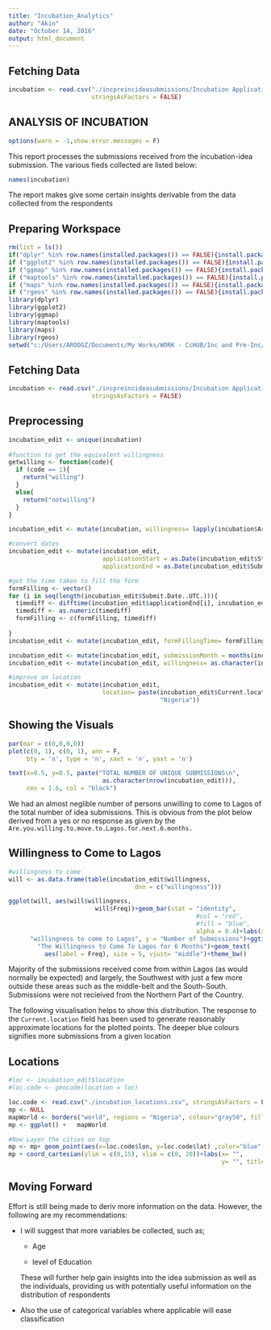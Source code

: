 ```yaml
---
title: "Incubation_Analytics"
author: "Akin"
date: "October 14, 2016"
output: html_document
---
```



## Fetching Data
```r
incubation <- read.csv("./incpreincideasubmissions/Incubation Application-report (Edited) (1).csv",
                       stringsAsFactors = FALSE)
```

## ANALYSIS OF INCUBATION
```r
options(warn = -1,show.error.messages = F)
```
This report processes the submissions received from the incubation-idea submission. The various fieds collected are listed below:
```r
names(incubation)
```
The report makes give some certain insights derivable from the data collected from the respondents

## Preparing Workspace

```r
rm(list = ls())
if("dplyr" %in% row.names(installed.packages()) == FALSE){install.packages("dplyr")}
if ("ggplot2" %in% row.names(installed.packages()) == FALSE){install.packages("ggplot2")}
if ("ggmap" %in% row.names(installed.packages()) == FALSE){install.packages("ggmap")}
if ("maptools" %in% row.names(installed.packages()) == FALSE){install.packages("maptools")}
if ("maps" %in% row.names(installed.packages()) == FALSE){install.packages("maps")}
if ("rgeos" %in% row.names(installed.packages()) == FALSE){install.packages("rgeos")}
library(dplyr)
library(ggplot2)
library(ggmap)
library(maptools)
library(maps)
library(rgeos)
setwd("c:/Users/AROOGZ/Documents/My Works/WORK - CcHUB/Inc and Pre-Inc/")
```


## Fetching Data
```r
incubation <- read.csv("./incpreincideasubmissions/Incubation Application-report (Edited) (1).csv",
                       stringsAsFactors = FALSE)
```


## Preprocessing
```r
incubation_edit <- unique(incubation)
  
#function to get the equivalent willingness
getwilling <- function(code){
  if (code == 1){
    return("willing")
  }
  else{
    return("notwilling")
  }
}

incubation_edit <- mutate(incubation, willingness= lapply(incubation$Are.you.willing.to.move.to.Lagos.for.next.6.months., getwilling))

#convert dates
incubation_edit <- mutate(incubation_edit, 
                          applicationStart = as.Date(incubation_edit$Start.Date..UTC., "%m/%d/%Y %H:%M"),
                          applicationEnd = as.Date(incubation_edit$Submit.Date..UTC., "%m/%d/%Y %H:%M"))

#get the time taken to fill the form
formFilling <- vector()
for (i in seq(length(incubation_edit$Submit.Date..UTC.))){
  timediff <- difftime(incubation_edit$applicationEnd[i], incubation_edit$applicationStart[i], units = "days")
  timediff <- as.numeric(timediff)
  formFilling <- c(formFilling, timediff)
  
}
incubation_edit <- mutate(incubation_edit, formFillingTime= formFilling)

incubation_edit <- mutate(incubation_edit, submissionMonth = months(incubation_edit$applicationEnd, abbreviate = T))
incubation_edit <- mutate(incubation_edit, willingness= as.character(incubation_edit$willingness))

#improve on location
incubation_edit <- mutate(incubation_edit, 
                          location= paste(incubation_edit$Current.location, 
                                          "Nigeria"))
```


## Showing the Visuals
```r
par(mar = c(0,0,0,0))
plot(c(0, 1), c(0, 1), ann = F, 
     bty = 'n', type = 'n', xaxt = 'n', yaxt = 'n')

text(x=0.5, y=0.5, paste("TOTAL NUMBER OF UNIQUE SUBMISSIONS\n",
                          as.character(nrow(incubation_edit))), 
     cex = 1.6, col = "black")
```

We had an almost neglible number of persons unwilling to come to Lagos of the total number of idea submissions. This is obvious from the plot below derived from a yes or no response as given by the `Are.you.willing.to.move.to.Lagos.for.next.6.months.`

## Willingness to Come to Lagos
```r
#willingness to come
will <- as.data.frame(table(incubation_edit$willingness, 
                                   dnn = c("willingness")))

ggplot(will, aes(will$willingness, 
                        will$Freq))+geom_bar(stat = "identity",
                                                    #col = "red",
                                                    #fill = "blue",
                                                    alpha = 0.4)+labs(x =
      "willingness to come to Lagos", y = "Number of Submissions")+ggtitle(
        "The Willingness to Come To Lagos for 6 Months")+geom_text(
          aes(label = Freq), size = 5, vjust= "middle")+theme_bw()
```

Majority of the submissions received come from within Lagos (as would normally be expected) and largely, the Southwest with just a few more outside these areas such as the middle-belt and the South-South. Submissions were not recieived from the Northern Part of the Country.

The following visualisation helps to show this distribution. The response to the `Current.location` field has been used to generate reasonably approximate locations for the plotted points. The deeper blue colours signifies more submissions from a given location

## Locations
```r

#loc <- incubation_edit$location
#loc.code <- geocode(location = loc)

loc.code <- read.csv("./incubation_locations.csv", stringsAsFactors = F)
mp <- NULL
mapWorld <- borders("world", regions = "Nigeria", colour="gray50", fill="gray50") # create a layer of borders
mp <- ggplot() +   mapWorld

#Now Layer the cities on top
mp <- mp+ geom_point(aes(x=loc.code$lon, y=loc.code$lat) ,color="blue", size=3, alpha= 0.3) 
mp + coord_cartesian(ylim = c(0,15), xlim = c(0, 20))+labs(x= "", 
                                                           y= "", title= "Distribution of the Submission Clusters Across Nigeria")+theme_bw()

```

## Moving Forward

Effort is still being made to deriv more information on the data. However, the following are my recommendations:

- I will suggest that more variables be collected, such as;

  + Age

  + level of Education

  These will further help gain insights into the idea submission as well  as the individuals, providing us with potentially useful information on the distribution of respondents

- Also the use of categorical variables where applicable will ease classification

 



